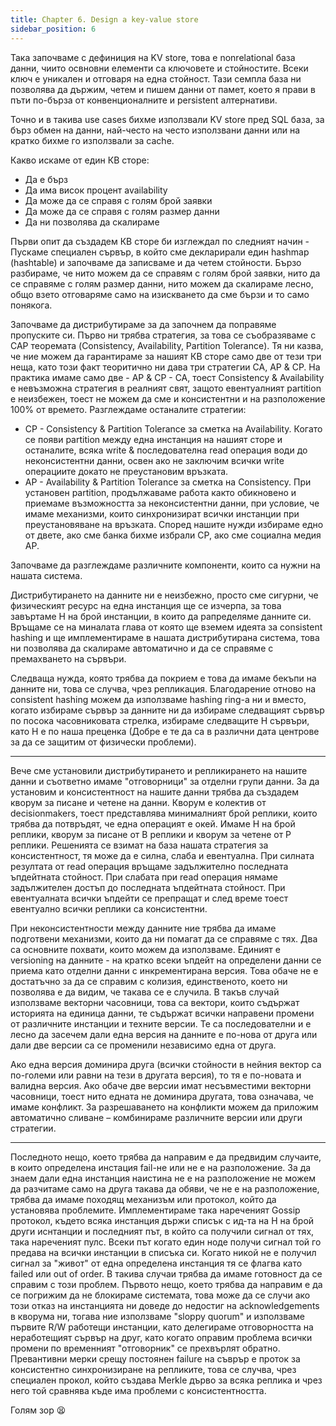 ```yaml
---
title: Chapter 6. Design a key-value store
sidebar_position: 6
---
```


Така започваме с дефиниция на KV store, това е nonrelational база данни, чиито освновни елементи са ключовете и стойностите. Всеки ключ е уникален и отговаря на една стойност. Тази семпла база ни позволява да държим, четем и пишем данни от памет, което я прави в пъти по-бърза от конвенционалните и persistent алтернативи.

Точно и в такива use cases бихме използвали KV store пред SQL база, за бърз обмен на данни, най-често на често използвани данни или на кратко бихме го използвали за cache.

Какво искаме от един КВ сторе:

- Да е бърз
- Да има висок процент availability
- Да може да се справя с голям брой заявки
- Да може да се справя с голям размер данни
- Да ни позволява да скалираме

Първи опит да създадем КВ сторе би изглеждал по следният начин - Пускаме специален сървър, в който сме декларирали един hashmap (hashtable) и започваме да записваме и да четем стойности. Бързо разбираме, че нито можем да се справям с голям брой заявки, нито да се справяме с голям размер данни, нито можем да скалираме лесно, общо взето отговаряме само на изискването да сме бързи и то само понякога.

Започваме да дистрибутираме за да започнем да поправяме пропуските си. Първо ни трябва стратегия, за това се съобразяваме с CAP теоремата (Consistency, Availability, Partition Tolerance). Тя ни казва, че ние можем да гарантираме за нашият КВ сторе само две от тези три неща, като този факт теоритично ни дава три стратегии CA, AP & CP. На практика имаме само две - AP & CP - CA, тоест Consistency & Availability е невъзможна стратегия в реалният свят, защото евентуалният partition e неизбежен, тоест не можем да сме и консистентни и на разположение 100% от времето. Разглеждаме останалите стратегии:

- CP - Consistency & Partition Tolerance за сметка на Availability. Когато се появи partition между една инстанция на нашият сторе и останалите, всяка write & последователна read операция води до неконсистентни данни, освен ако не заключим всички write операциите докато не преустановим връзката.
- AP - Availability & Partition Tolerance за сметка на Consistency. При установен partition, продължаваме работа както обикновено и приемаме възможността за неконсистентни данни, при условие, че имаме механизми, които синхронизират всички инстанции при преустановяване на връзката.
  Според нашите нужди избираме едно от двете, ако сме банка бихме избрали CP, ако сме социална медия AP.

Започваме да разглеждаме различните компоненти, които са нужни на нашата система.

Дистрибутирането на данните ни е неизбежно, просто сме сигурни, че физическият ресурс на една инстанция ще се изчерпа, за това завъртаме Н на брой инстанции, в които да рапределяме данните си. Връщаме се на миналата глава от която ще вземем идеята за consistent hashing и ще имплементираме в нашата дистрибутирана система, това ни позволява да скалираме автоматично и да се справяме с премахването на сървъри.

Следваща нужда, която трябва да покрием е това да имаме бекъпи на данните ни, това се случва, чрез репликация. Благодарение отново на consistent hashing можем да използваме hashing ring-a ни и вместо, когато избираме сървър за данните ни да избираме следващият сървър по посока часовниковата стрелка, избираме следващите Н сървъри, като Н е по наша преценка (Добре е те да са в различни дата центрове за да се защитим от физически проблеми).

---

Вече сме установили дистрибутирането и репликирането на нашите данни и съответно имаме "отговорници" за отделни групи данни. За да установим и консистентност на нашите данни трябва да създадем кворум за писане и четене на данни. Кворум е колектив от decisionmakers, тоест представлява минималният брой реплики, които трябва да потвръдят, че една операцият е окей. Имаме Н на брой реплики, кворум за писане от В реплики и кворум за четене от Р реплики. Решенията се взимат на база нашата стратегия за консистентност, тя може да е силна, слаба и евентуална. При силната резултата от read операция връщаме задължително последната ъпдейтната стойност. При слабата при read операция нямаме задължителен достъп до последната ъпдейтната стойност. При евентуалната всички ъпдейти се препращат и след време тоест евентуално всички реплики са консистентни.

При неконсистентности между данните ние трябва да имаме подготвени механизми, които да ни помагат да се справяме с тях. Два са основните похвати, които можем да използваме. Единият е versioning на данните - на кратко всеки ъпдейт на определени данни се приема като отделни данни с инкрементирана версия. Това обаче не е достатъчно за да се справим с колизия, единственото, което ни позволява е да видим, че такава се е случила. В такъв случай използваме векторни часовници, това са вектори, които съдържат историята на единица данни, те съдържат всички направени промени от различните инстанции и техните версии. Те са последователни и е лесно да засечем дали една версия на данните е по-нова от друга или дали две версии са се променили независимо една от друга.

Ако една версия доминира друга (всички стойности в нейния вектор са по-големи или равни на тези в другата версия), то тя е по-новата и валидна версия. Ако обаче две версии имат несъвместими векторни часовници, тоест нито едната не доминира другата, това означава, че имаме конфликт. За разрешаването на конфликти можем да приложим автоматично сливане – комбинираме различните версии или други стратегии.

---

Последното нещо, което трябва да направим е да предвидим случаите, в които определена инстация fail-не или не е на разположение. За да знаем дали една инстанция наистина не е на разположение не можем да разчитаме само на друга такава да обяви, че не е на разположение, трябва да имаме походящ механизъм или протокол, който да установява проблемите. Имплементираме така нареченият Gossip протокол, където всяка инстанция държи списък с ид-та на Н на брой други иснтанции и последният път, в който са получили сигнал от тях, така нареченият пулс. Всеки път когато един ноде получи сигнал той го предава на всички инстанции в списъка си. Когато никой не е получил сигнал за "живот" от една определена инстанция тя се флагва като failed или out of order. В такива случаи трябва да имаме готовност да се справим с този проблем. Първото нещо, което трябва да направим е да се погрижим да не блокираме системата, това може да се случи ако този отказ на инстанцията ни доведе до недостиг на acknowledgements в кворума ни, тогава ние използваме "sloppy quorum" и използваме първите R/W работещи инстанции, като делегираме отговорността на неработещият сървър на друг, като когато оправим проблема всички промени по временният "отговорник" се прехвърлят обратно. Превантивни мерки срещу постоянен failure на съврър е проток за консистентно синхронизиране на репликите, това се случва, чрез специален прокол, който създава Merkle дърво за всяка реплика и чрез него той сравнява къде има проблеми с консистентността.

Голям зор 😫
